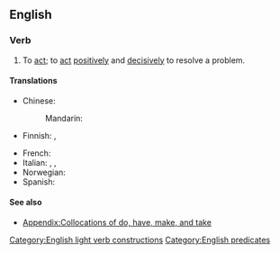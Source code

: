==English==

===Verb===
{{en-verb|take<,,took,taken> action}}

# To [[act]]; to [[act]] [[positively]] and [[decisively]] to resolve a problem.

====Translations====
{{trans-top|to act, especially decisively}}
* Chinese:
*: Mandarin: {{t-needed|cmn}}
* Finnish: {{t+|fi|toimia}}, {{t|fi|[[ryhtyä]] [[toimenpide|toimenpiteisiin]]}}
{{trans-mid}}
* French: {{t+|fr|passer à l'acte}}
* Italian: {{t|it|intervenire}}, {{t|it|[[prendere]] [[provvedimenti]]}}, {{t|it|[[passare]] [[all']][[azione]]}}
* Norwegian: {{t+|no|aksjonere}}
* Spanish: {{t|es|tirar por la calle de en medio}} {{qualifier|colloquial}}
{{trans-bottom}}

====See also====
* [[Appendix:Collocations of do, have, make, and take]]

[[Category:English light verb constructions]]
[[Category:English predicates]]